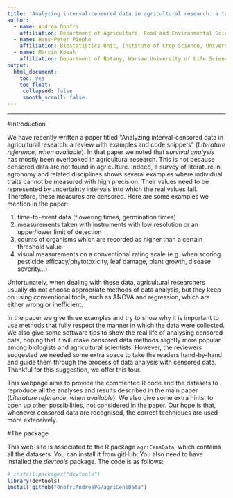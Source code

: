 ```yaml
---
title: 'Analyzing interval-censored data in agricultural research: a tutorial'
author: 
  - name: Andrea Onofri
    affiliation: Department of Agriculture, Food and Environmental Sciences, University of Perugia, Borgo XX Giugno 74, 06121 Perugia, Italy, andrea.onofri@unipg.it
  - name: Hans-Peter Piepho
    affiliation: Biostatistics Unit, Institute of Crop Science, University of Hohenheim, Fruwirthstr. 23, 70593 Stuttgart, Germany, hans-peter.piepho@uni-hohenheim.de
  - name: Marcin Kozak
    affiliation: Department of Botany, Warsaw University of Life Sciences - SGGW, Nowoursynowska 159, 02-776 Warsaw, Poland, nyggus@gmail.com
output: 
  html_document:
    toc: yes
    toc_float: 
     collapsed: false
     smooth_scroll: false
---
```


---

#Introduction

We have recently written a paper titled "Analyzing interval-censored data in agricultural research: a review with examples and code snippets" (*Literature reference, when available*). In that paper we noted that *survival analysis* has mostly been overlooked in agricultural research. This is not because censored data are not found in agriculture. Indeed, a survey of literature in agronomy and related disciplines shows several examples where individual traits cannot be measured with high precision. Their values need to be represented by uncertainty intervals into which the real values fall. Therefore, these measures are censored. Here are some examples we mention in the paper: 

1. time-to-event data (flowering times, germination times)
2. measurements taken with instruments with low resolution or an upper/lower limit of detection
3. counts of organisms which are recorded as higher than a certain threshold value
4. visual measurements on a conventional rating scale (e.g. when scoring pesticide efficacy/phytotoxicity, leaf damage, plant growth, disease severity...)

Unfortunately, when dealing with these data, agricultural researchers usually do not choose appropriate methods of data analysis, but they keep on using conventional tools, such as ANOVA and regression, which are either wrong or inefficient.

  In the paper we give three examples and try to show why it is important to use methods that fully respect the manner in which the data were collected. We also give some software tips to show the real life of analysing censored data, hoping that it will make censored data methods slightly more popular among biologists and agricultural scientists. However, the reviewers suggested we needed some extra space to take the readers hand-by-hand and guide them through the process of data analysis with censored data. Thankful for this suggestion, we offer this tour. 

This webpage aims to provide the commented R code and the datasets to reproduce all the analyses and results described in the main paper  (*Literature reference, when available*). We also give some extra hints, to open up other possibilities, not considered in the paper. Our hope is that, whenever censored data are recognised, the correct techniques are used more extensively. 

#The package

This web-site is associated to the R package `agriCensData`, which contains all the datasets. You can install it from gitHub. You also need to have installed the *devtools* package. The code is as follows:

```r
# install.packages("devtools")
library(devtools)
install_github("OnofriAndreaPG/agriCensData")
```




